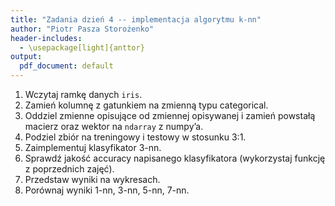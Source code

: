 ```yaml
---
title: "Zadania dzień 4 -- implementacja algorytmu k-nn"
author: "Piotr Pasza Storożenko"
header-includes:
  - \usepackage[light]{anttor}
output:
  pdf_document: default
---
```


1. Wczytaj ramkę danych `iris`.
2. Zamień kolumnę z gatunkiem na zmienną typu categorical.
3. Oddziel zmienne opisujące od zmiennej opisywanej i zamień powstałą macierz oraz wektor na `ndarray` z numpy'a.
4. Podziel zbiór na treningowy i testowy w stosunku 3:1.
5. Zaimplementuj klasyfikator 3-nn.
6. Sprawdź jakość accuracy napisanego klasyfikatora (wykorzystaj funkcję z poprzednich zajęć).
7. Przedstaw wyniki na wykresach.
8. Porównaj wyniki 1-nn, 3-nn, 5-nn, 7-nn.
